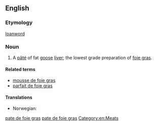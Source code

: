 ==English==

===Etymology===
{{etyl|fr|en}} [[loanword]]

===Noun===
{{wikipedia}}
{{en-noun|head=[[pâté]] [[de]] [[foie gras]]|~|pâtés de foie gras}}

# A [[pâté]] of fat [[goose]] [[liver]]; the lowest grade preparation of [[foie gras]].

====Related terms====
* [[mousse de foie gras]]
* [[parfait de foie gras]]

====Translations====
{{trans-top|the lowest grade preparation of foie gras}}
* Norwegian: {{t|no|gåseleverpostei|m}}
{{trans-mid}}
{{trans-bottom}}

[[Category:English terms spelled with Â|pate de foie gras]]
[[Category:English terms spelled with É|pate de foie gras]]
[[Category:en:Meats]]